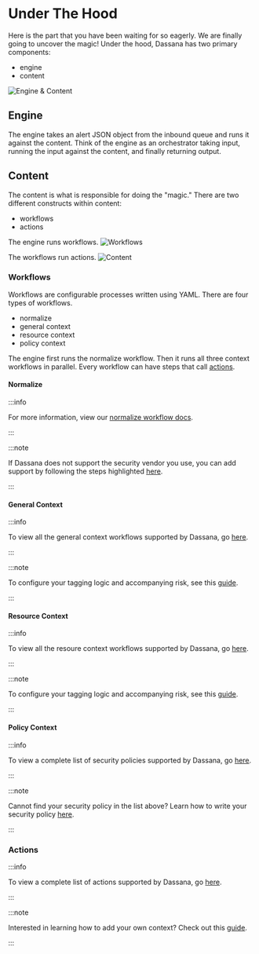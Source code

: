 # Under The Hood

Here is the part that you have been waiting for so eagerly. We are finally going to uncover the magic! Under the hood, Dassana has two primary components:

-   engine
-   content

![Engine & Content](/img/how-it-works/engine-content.png)

## Engine

The engine takes an alert JSON object from the inbound queue and runs it against the content. Think of the engine as an orchestrator taking input, running the input against the content, and finally returning output.

## Content

The content is what is responsible for doing the "magic." There are two different constructs within content:

-   workflows
-   actions

The engine runs workflows.
![Workflows](/img/how-it-works/workflows.png)

The workflows run actions.
![Content](/img/how-it-works/content.png)

### Workflows

Workflows are configurable processes written using YAML. There are four types of workflows.

-   normalize
-   general context
-   resource context
-   policy context

The engine first runs the normalize workflow. Then it runs all three context workflows in parallel. Every workflow can have steps that call [actions](#actions).

#### Normalize


<Normalization />

:::info

For more information, view our [normalize workflow docs](/docs/guides/workflow-authoring/normalize).

:::

:::note

If Dassana does not support the security vendor you use, you can add support by following the steps highlighted [here](/docs/guides/vendor-setup/adding-vendors).

:::

#### General Context


<GeneralContext />

:::info

To view all the general context workflows supported by Dassana, go [here](https://contexthub.dassana.io/?explore=workflows&workflow=general-context#explore).

:::

:::note

To configure your tagging logic and accompanying risk, see this [guide](/docs/guides/workflow-authoring/general-context).

:::

#### Resource Context


<ResourceContext />

:::info

To view all the resoure context workflows supported by Dassana, go [here](https://contexthub.dassana.io/?explore=workflows&workflow=resource-context#explore).

:::

:::note

To configure your tagging logic and accompanying risk, see this [guide](/docs/guides/workflow-authoring/general-context).

:::

#### Policy Context


<PolicyContext />

:::info

To view a complete list of security policies supported by Dassana, go [here](https://contexthub.dassana.io/?explore=workflows&workflow=policy-context#explore).

:::

:::note

Cannot find your security policy in the list above? Learn how to write your security policy [here](/docs/guides/workflow-authoring/policy-context).

:::

### Actions


<Actions />

:::info

To view a complete list of actions supported by Dassana, go [here](https://contexthub.dassana.io/?explore=actions#explore).

:::

:::note

Interested in learning how to add your own context? Check out this [guide](/docs/guides/action-authoring/action).

:::
